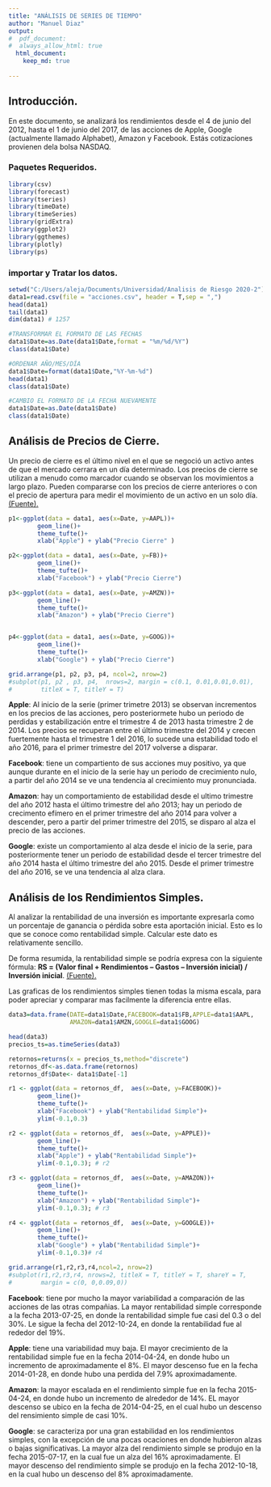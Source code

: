 ---
title: "ANÁLISIS DE SERIES DE TIEMPO"
author: "Manuel Diaz"
output:
#  pdf_document:
#  always_allow_html: true
  html_document:
    keep_md: true
  
---
## Introducción.

En este documento, se analizará los rendimientos desde el 4 de junio del 2012, hasta el 1 de junio del 2017, de las acciones de Apple, Google (actualmente llamado Alphabet), Amazon y Facebook. Estás cotizaciones provienen dela bolsa NASDAQ.



### Paquetes Requeridos.
```{r,  message=FALSE, warning=FALSE}
library(csv)
library(forecast)
library(tseries)
library(timeDate)
library(timeSeries)
library(gridExtra)
library(ggplot2)
library(ggthemes)
library(plotly)
library(ps)

```

### importar y Tratar los datos.

```{r,  warning=FALSE, results='hide'}
setwd("C:/Users/aleja/Documents/Universidad/Analisis de Riesgo 2020-2")
data1=read.csv(file = "acciones.csv", header = T,sep = ",")
head(data1)
tail(data1)
dim(data1) # 1257

#TRANSFORMAR EL FORMATO DE LAS FECHAS
data1$Date=as.Date(data1$Date,format = "%m/%d/%Y")
class(data1$Date)

#ORDENAR AÑO/MES/DÍA
data1$Date=format(data1$Date,"%Y-%m-%d")
head(data1)
class(data1$Date)

#CAMBIO EL FORMATO DE LA FECHA NUEVAMENTE
data1$Date=as.Date(data1$Date)
class(data1$Date)
```



## Análisis de Precios de Cierre.

Un precio de cierre es el último nivel en el que se negoció un activo antes de que el mercado cerrara en un día determinado. Los precios de cierre se utilizan a menudo como marcador cuando se observan los movimientos a largo plazo. Pueden compararse con los precios de cierre anteriores o con el precio de apertura para medir el movimiento de un activo en un solo día.[(Fuente).](https://www.ig.com/es/glosario-trading/definicion-de-precio-de-cierre#:~:text=Un%20precio%20de%20cierre%20es,los%20movimientos%20a%20largo%20plazo.)

```{r, warning=FALSE, message=FALSE}
p1<-ggplot(data = data1, aes(x=Date, y=AAPL))+
        geom_line()+
        theme_tufte()+
        xlab("Apple") + ylab("Precio Cierre" )

p2<-ggplot(data = data1, aes(x=Date, y=FB))+
        geom_line()+
        theme_tufte()+
        xlab("Facebook") + ylab("Precio Cierre")

p3<-ggplot(data = data1, aes(x=Date, y=AMZN))+
        geom_line()+
        theme_tufte()+
        xlab("Amazon") + ylab("Precio Cierre")


p4<-ggplot(data = data1, aes(x=Date, y=GOOG))+
        geom_line()+
        theme_tufte()+
        xlab("Google") + ylab("Precio Cierre")

```


```{r, fig.cap="Graficas construccion propia"}
grid.arrange(p1, p2, p3, p4, ncol=2, nrow=2)
#subplot(p1, p2 , p3, p4,  nrows=2, margin = c(0.1, 0.01,0.01,0.01), 
#        titleX = T, titleY = T)
```


**Apple**: Al inicio de la serie (primer trimetre 2013) se observan incrementos en los precios de las acciones, pero posteriormete hubo un periodo de perdidas y estabilización entre el trimestre 4 de 2013 hasta trimestre 2 de 2014.
Los precios se recuperan entre el último trimestre del 2014 y crecen fuertemente hasta el trimestre 1 del 2016, lo sucede una estabilidad todo el año 2016, para el primer trimestre del 2017 volverse a disparar.

**Facebook**: tiene un compartiento de sus acciones muy positivo, ya que aunque durante en el inicio de la serie hay un periodo de crecimiento nulo, a partir del año 2014 se ve una tendencia al crecimiento muy pronunciada.

**Amazon**: hay un comportamiento de estabilidad desde el ultimo trimestre del año 2012 hasta el último trimestre del año 2013; hay un periodo de crecimento efímero en el primer trimestre del año 2014 para volver a descender, pero a partir del primer trimestre del 2015, se disparo al alza el precio de las acciones.

**Google**: existe un comportamiento al alza desde el inicio de la serie, para posteriormente tener un periodo de estabilidad desde el tercer trimestre del año 2014 hasta el último trimestre del año 2015. Desde el primer trimestre del año 2016, se ve una tendencia al alza clara.

## Análisis de los Rendimientos Simples.

Al analizar la rentabilidad de una inversión es importante expresarla como un porcentaje de ganancia o pérdida sobre esta aportación inicial. Esto es lo que se conoce como rentabilidad simple. Calcular este dato es relativamente sencillo. 

De forma resumida, la rentabilidad simple se podría expresa con la siguiente fórmula: **RS = (Valor final + Rendimientos – Gastos – Inversión inicial) / Inversión inicial**. [(Fuente).](https://www.ennaranja.com/inversores/conceptos-basicos/que-es-la-rentabilidad-anualizada-y-como-se-aplica-para-calcular-el-resultado-de-tu-inversion/#:~:text=De%20forma%20resumida%2C%20la%20rentabilidad,y%20con%20distintos%20horizontes%20temporales.&text=Invierte%20la%20cantidad%20que%20quieras.)

Las graficas de los rendimientos simples tienen todas la misma escala, para poder apreciar y comparar mas facilmente la diferencia entre ellas.

```{r, results='hide', warning=FALSE, message=FALSE}
data3=data.frame(DATE=data1$Date,FACEBOOK=data1$FB,APPLE=data1$AAPL,
                 AMAZON=data1$AMZN,GOOGLE=data1$GOOG)

head(data3)
precios_ts=as.timeSeries(data3)

retornos=returns(x = precios_ts,method="discrete")
retornos_df<-as.data.frame(retornos)
retornos_df$Date<- data1$Date[-1]
```


```{r, warning=FALSE, message=FALSE}
r1 <- ggplot(data = retornos_df,  aes(x=Date, y=FACEBOOK))+
        geom_line()+
        theme_tufte()+
        xlab("Facebook") + ylab("Rentabilidad Simple")+
        ylim(-0.1,0.3)

r2 <- ggplot(data = retornos_df,  aes(x=Date, y=APPLE))+
        geom_line()+
        theme_tufte()+
        xlab("Apple") + ylab("Rentabilidad Simple")+
        ylim(-0.1,0.3); # r2

r3 <- ggplot(data = retornos_df,  aes(x=Date, y=AMAZON))+
        geom_line()+
        theme_tufte()+
        xlab("Amazon") + ylab("Rentabilidad Simple")+
        ylim(-0.1,0.3); # r3

r4 <- ggplot(data = retornos_df,  aes(x=Date, y=GOOGLE))+
        geom_line()+
        theme_tufte()+
        xlab("Google") + ylab("Rentabilidad Simple")+
        ylim(-0.1,0.3)# r4

```

```{r}
grid.arrange(r1,r2,r3,r4,ncol=2, nrow=2)
#subplot(r1,r2,r3,r4, nrows=2, titleX = T, titleY = T, shareY = T,
#        margin = c(0, 0,0.09,0))
```

**Facebook**: tiene por mucho la mayor variabilidad a comparación de las acciones de las otras compañias. La mayor rentabilidad simple corresponde a la fecha 2013-07-25, en donde la rentabilidad simple fue casi del 0.3 o del 30%. Le sigue la fecha del 2012-10-24, en donde la rentabilidad fue al rededor del 19%.

**Apple**: tiene una variabilidad muy baja. El mayor crecimiento de la rentabilidad simple fue en la fecha 2014-04-24, en donde hubo un incremento de aproximadamente el 8%. El mayor descenso fue en la fecha 2014-01-28, en donde hubo una perdida del 7.9% aproximadamente.

**Amazon**: la mayor escalada en el rendimiento simple fue en la fecha 2015-04-24, en donde hubo un incremento de alrededor de 14%. EL mayor descenso se ubico en la fecha de 2014-04-25, en el cual hubo un descenso del rensimiento simple de casi 10%.

**Google**: se caracteriza por una gran estabilidad en los rendimientos simples, con la excepción de una pocas ocaciones en donde hubieron alzas o bajas significativas.  La mayor alza del rendimiento simple se produjo en la fecha 2015-07-17, en la cual fue un alza del 16% aproximadamente. El mayor descenso del rendimiento simple se produjo en la fecha 2012-10-18, en la cual hubo un descenso del 8% aproximadamente.

